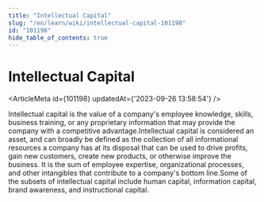 ```yaml
---
title: "Intellectual Capital"
slug: "/en/learn/wiki/intellectual-capital-101198"
id: "101198"
hide_table_of_contents: true
---
```



# Intellectual Capital

<ArticleMeta id={101198} updatedAt={'2023-09-26 13:58:54'} />
<div className='border-solid border-b border-t-0 my-4 border-[var(--ifm-color-gray-300)]' />

Intellectual capital is the value of a company's employee knowledge, skills, business training, or any proprietary information that may provide the company with a competitive advantage.Intellectual capital is considered an asset, and can broadly be defined as the collection of all informational resources a company has at its disposal that can be used to drive profits, gain new customers, create new products, or otherwise improve the business. It is the sum of employee expertise, organizational processes, and other intangibles that contribute to a company's bottom line.Some of the subsets of intellectual capital include human capital, information capital, brand awareness, and instructional capital.
